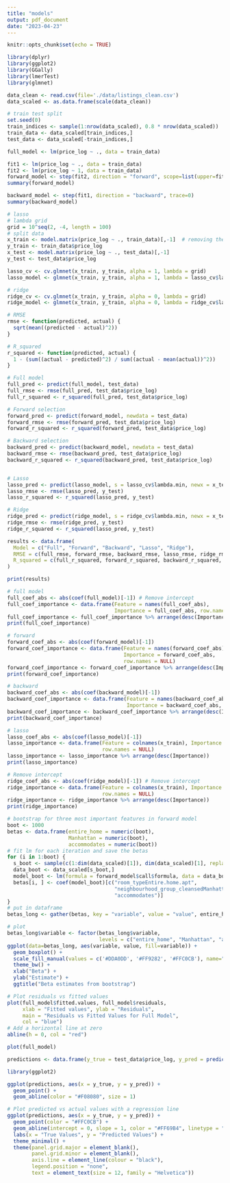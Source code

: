 ```yaml
---
title: "models"
output: pdf_document
date: "2023-04-23"
---
```


```r
knitr::opts_chunk$set(echo = TRUE)
```

```r
library(dplyr)
library(ggplot2)
library(GGally)
library(lmerTest)
library(glmnet)
```

```r
data_clean <- read.csv(file='./data/listings_clean.csv')
data_scaled <- as.data.frame(scale(data_clean))
```

```r
# train test split
set.seed(0) 
train_indices <- sample(1:nrow(data_scaled), 0.8 * nrow(data_scaled))
train_data <- data_scaled[train_indices,]
test_data <- data_scaled[-train_indices,]
```

```r
full_model <- lm(price_log ~ ., data = train_data)
```

```r
fit1 <- lm(price_log ~ ., data = train_data)
fit2 <- lm(price_log ~ 1, data = train_data)
forward_model <- step(fit2, direction = "forward", scope=list(upper=fit1, lower=fit2), trace=0)
summary(forward_model)
```


```r
backward_model <- step(fit1, direction = "backward", trace=0)
summary(backward_model)
```

```r
# lasso
# lambda grid
grid = 10^seq(2, -4, length = 100)
# split data
x_train <- model.matrix(price_log ~ ., train_data)[,-1]  # removing the intercept
y_train <- train_data$price_log
x_test <- model.matrix(price_log ~ ., test_data)[,-1]
y_test <- test_data$price_log

lasso_cv <- cv.glmnet(x_train, y_train, alpha = 1, lambda = grid)
lasso_model <- glmnet(x_train, y_train, alpha = 1, lambda = lasso_cv$lambda.min)
```

```r
# ridge
ridge_cv <- cv.glmnet(x_train, y_train, alpha = 0, lambda = grid)
ridge_model <- glmnet(x_train, y_train, alpha = 0, lambda = ridge_cv$lambda.min)
```


```r
# RMSE
rmse <- function(predicted, actual) {
  sqrt(mean((predicted - actual)^2))
}

# R_squared
r_squared <- function(predicted, actual) {
  1 - (sum((actual - predicted)^2) / sum((actual - mean(actual))^2))
}

# Full model
full_pred <- predict(full_model, test_data)
full_rmse <- rmse(full_pred, test_data$price_log)
full_r_squared <- r_squared(full_pred, test_data$price_log)

# Forward selection
forward_pred <- predict(forward_model, newdata = test_data)
forward_rmse <- rmse(forward_pred, test_data$price_log)
forward_r_squared <- r_squared(forward_pred, test_data$price_log)

# Backward selection
backward_pred <- predict(backward_model, newdata = test_data)
backward_rmse <- rmse(backward_pred, test_data$price_log)
backward_r_squared <- r_squared(backward_pred, test_data$price_log)


# Lasso
lasso_pred <- predict(lasso_model, s = lasso_cv$lambda.min, newx = x_test)
lasso_rmse <- rmse(lasso_pred, y_test)
lasso_r_squared <- r_squared(lasso_pred, y_test)

# Ridge
ridge_pred <- predict(ridge_model, s = ridge_cv$lambda.min, newx = x_test)
ridge_rmse <- rmse(ridge_pred, y_test)
ridge_r_squared <- r_squared(lasso_pred, y_test)
```
```r
results <- data.frame(
  Model = c("Full", "Forward", "Backward", "Lasso", "Ridge"),
  RMSE = c(full_rmse, forward_rmse, backward_rmse, lasso_rmse, ridge_rmse),
  R_squared = c(full_r_squared, forward_r_squared, backward_r_squared, lasso_r_squared, ridge_r_squared)
)

print(results)
```
```r
# full model
full_coef_abs <- abs(coef(full_model)[-1]) # Remove intercept
full_coef_importance <- data.frame(Feature = names(full_coef_abs), 
                                   Importance = full_coef_abs, row.names = NULL)
full_coef_importance <- full_coef_importance %>% arrange(desc(Importance))
print(full_coef_importance)
```
```r
# forward
forward_coef_abs <- abs(coef(forward_model)[-1])
forward_coef_importance <- data.frame(Feature = names(forward_coef_abs), 
                                      Importance = forward_coef_abs,
                                      row.names = NULL)
forward_coef_importance <- forward_coef_importance %>% arrange(desc(Importance))
print(forward_coef_importance)
```
```r
# backward
backward_coef_abs <- abs(coef(backward_model)[-1])
backward_coef_importance <- data.frame(Feature = names(backward_coef_abs), 
                                       Importance = backward_coef_abs, row.names = NULL)
backward_coef_importance <- backward_coef_importance %>% arrange(desc(Importance))
print(backward_coef_importance)
```
```r
# lasso
lasso_coef_abs <- abs(coef(lasso_model)[-1]) 
lasso_importance <- data.frame(Feature = colnames(x_train), Importance = lasso_coef_abs,
                               row.names = NULL)
lasso_importance <- lasso_importance %>% arrange(desc(Importance))
print(lasso_importance)
```

```r
# Remove intercept
ridge_coef_abs <- abs(coef(ridge_model)[-1]) # Remove intercept
ridge_importance <- data.frame(Feature = colnames(x_train), Importance = ridge_coef_abs,
                               row.names = NULL)
ridge_importance <- ridge_importance %>% arrange(desc(Importance))
print(ridge_importance)
```

```r
# bootstrap for three most important features in forward model
boot <- 1000
betas <- data.frame(entire_home = numeric(boot), 
                    Manhattan = numeric(boot), 
                    accommodates = numeric(boot))
# fit lm for each iteration and save the betas
for (i in 1:boot) {
  s_boot <- sample(c(1:dim(data_scaled)[1]), dim(data_scaled)[1], replace = TRUE) 
  data_boot <- data_scaled[s_boot,]
  model_boot <- lm(formula = forward_model$call$formula, data = data_boot)
  betas[i, ] <- coef(model_boot)[c("room_typeEntire.home.apt",
                                   "neighbourhood_group_cleansedManhattan", 
                                   "accommodates")]
}
# put in dataframe
betas_long <- gather(betas, key = "variable", value = "value", entire_home, Manhattan, accommodates) 
```

```r
# plot
betas_long$variable <- factor(betas_long$variable, 
                              levels = c("entire_home", "Manhattan", "accommodates"))
ggplot(data=betas_long, aes(variable, value, fill=variable)) +
  geom_boxplot() +
  scale_fill_manual(values = c('#DDA0DD', '#FF9282', '#FFC0CB'), name="") +
  theme_bw() +
  xlab("Beta") +
  ylab("Estimate") +
  ggtitle("Beta estimates from bootstrap")
```

```r

# Plot residuals vs fitted values
plot(full_model$fitted.values, full_model$residuals, 
     xlab = "Fitted values", ylab = "Residuals", 
     main = "Residuals vs Fitted Values for Full Model",
     col = "blue")
# Add a horizontal line at zero
abline(h = 0, col = "red")

plot(full_model)

```

```r

predictions <- data.frame(y_true = test_data$price_log, y_pred = predict(forward_model, newdata = test_data))

library(ggplot2)

ggplot(predictions, aes(x = y_true, y = y_pred)) +
  geom_point() +
  geom_abline(color = "#F08080", size = 1)

# Plot predicted vs actual values with a regression line
ggplot(predictions, aes(x = y_true, y = y_pred)) +
  geom_point(color = "#FFC0CB") +
  geom_abline(intercept = 0, slope = 1, color = "#FF69B4", linetype = "dashed") +
  labs(x = "True Values", y = "Predicted Values") +
  theme_minimal() +
  theme(panel.grid.major = element_blank(),
        panel.grid.minor = element_blank(),
        axis.line = element_line(colour = "black"),
        legend.position = "none",
        text = element_text(size = 12, family = "Helvetica"))

```